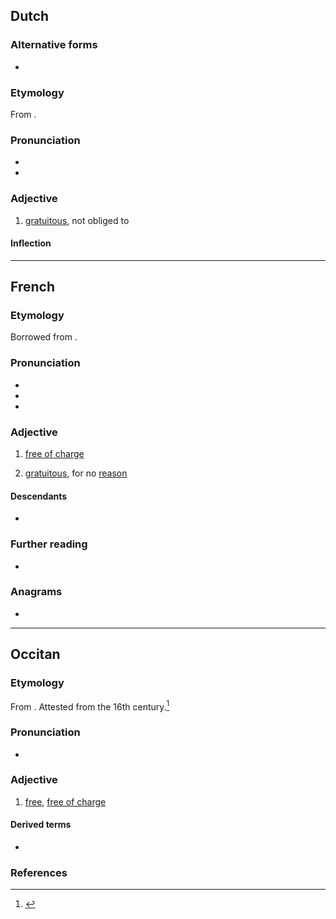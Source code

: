 {{also|gratuït}}
==Dutch==

===Alternative forms===
* {{l|nl|gratuite}}

===Etymology===
From {{bor|nl|fr|gratuit}}.

===Pronunciation===
* {{IPA|nl|/ɡraːˈtʋi/}}
* {{audio|nl|Nl-gratuit.ogg|Audio}}

===Adjective===
{{nl-adj|-}}

# [[gratuitous]], not obliged to

====Inflection====
{{nl-decl-adj||-}}

----

==French==

===Etymology===
Borrowed from {{bor|fr|la|grātuītus}}.

===Pronunciation===
* {{fr-IPA}}
* {{audio|fr|Fr-Paris--gratuit.ogg|Audio (Paris)}}
* {{audio|fr|LL-Q150 (fra)-DSwissK-gratuit.wav|Audio}}

===Adjective===
{{fr-adj}}

# [[free of charge]]
#: {{ant|fr|payant}}
# [[gratuitous]], for no [[reason]]
#: {{ux|fr|méchanceté gratuite}}

====Descendants====
* {{desc|nl|gratuit|bor=1}}

===Further reading===
* {{R:TLFi}}

===Anagrams===
* {{l|fr|grutait}}

----

==Occitan==

===Etymology===
From {{der|oc|la|grātuītus}}. Attested from the 16th century.<ref>{{R:DGLO|295}}</ref>

===Pronunciation===
* {{audio|oc|LL-Q14185 (oci)-Davidgrosclaude-gratuit.wav|Audio (Béarn)}}

===Adjective===
{{oc-adj}}

# [[free]], [[free of charge]]

====Derived terms====
* {{l|oc|gratuitament}}

===References===
<references/>